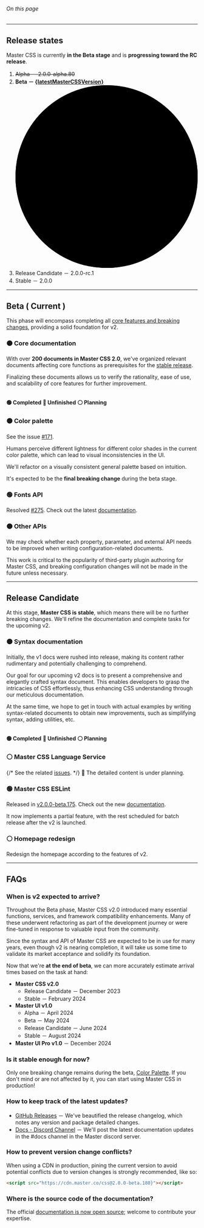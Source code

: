 
###### On this page
<ArticleTOC data={toc}/>

---

## Release states
Master CSS is currently **in the Beta stage** and is **progressing toward the RC release**.

1. <del>Alpha － 2.0.0-alpha.80</del>
2. **Beta － [{latestMasterCSSVersion}](https://github.com/master-co/css/releases)** <svg className="ml:5 inline-block v:middle fill:green-75 8x8 overflow:visible" viewBox="0 0 8 8" xmlns="http://www.w3.org/2000/svg"><circle className="@ping|1s|infinite transform:center" cx="4" cy="4" r="4" /><circle cx="4" cy="4" r="4" /></svg>
3. Release Candidate － 2.0.0-rc.1
4. Stable － 2.0.0

---

## Beta ( Current )
This phase will encompass completing all [core features and breaking changes](https://github.com/master-co/css/milestone/4), providing a solid foundation for v2.

### 🟠 Core documentation
With over **200 documents in Master CSS 2.0**, we've organized relevant documents affecting core functions as prerequisites for the [stable release](#release-candidate).

Finalizing these documents allows us to verify the rationality, ease of use, and scalability of core features for further improvement.
<table>
    <Documents category='Getting Started' first />
    <Documents category='Installation' />
    <Documents category='Core Syntax' />
    <Documents category='Fundamentals' />
    <Documents category='Production Optimization' />
    <Documents category='Customization' />
    <Documents category='Enhanced Service' />
    <Documents category='JavaScript API' />
</table>
<p className="flex gap:10 text:12">
    <b>🟢 Completed</b>
    <b>🚧 Unfinished</b>
    <b>⚪️ Planning</b>
</p>

### 🟠 Color palette
See the issue [#171](https://github.com/master-co/css/issues/171).

Humans perceive different lightness for different color shades in the current color palette, which can lead to visual inconsistencies in the UI.

We'll refactor on a visually consistent general palette based on intuition.

It's expected to be the **final breaking change** during the beta stage.

### 🟢 Fonts API
Resolved [#275](https://github.com/master-co/css/issues/275). Check out the latest [documentation](/docs/fonts).

### 🟠 Other APIs
We may check whether each property, parameter, and external API needs to be improved when writing configuration-related documents.

This work is critical to the popularity of third-party plugin authoring for Master CSS, and breaking configuration changes will not be made in the future unless necessary.

---

## Release Candidate
At this stage, **Master CSS is stable**, which means there will be no further breaking changes. We'll refine the documentation and complete tasks for the upcoming v2.

### 🟠 Syntax documentation
Initially, the v1 docs were rushed into release, making its content rather rudimentary and potentially challenging to comprehend.

Our goal for our upcoming v2 docs is to present a comprehensive and elegantly crafted syntax document. This enables developers to grasp the intricacies of CSS effortlessly, thus enhancing CSS understanding through our meticulous documentation.

At the same time, we hope to get in touch with actual examples by writing syntax-related documents to obtain new improvements, such as simplifying syntax, adding utilities, etc.
<table>
    <Documents category='Accessibility' first />
    <Documents category='Animation' />
    <Documents category='Appearance' />
    <Documents category='Background' />
    <Documents category='Border' />
    <Documents category='Effect' />
    <Documents category='Flex' />
    <Documents category='Font' />
    <Documents category='Grid' />
    <Documents category='Grid And Flexbox' />
    <Documents category='Interactivity' />
    <Documents category='Layout' />
    <Documents category='List Style' />
    <Documents category='Media' />
    <Documents category='Outline' />
    <Documents category='Performance' />
    <Documents category='Scroll' />
    <Documents category='Shape' />
    <Documents category='Sizing' />
    <Documents category='Spacing' />
    <Documents category='Svg' />
    <Documents category='Tables' />
    <Documents category='Text' />
    <Documents category='Transform' />
    <Documents category='Transition' />
    <Documents category='Typography' />
    <Documents category='Variable' />
    <Documents category='Visibility' />
</table>
<p className="flex gap:10 text:12">
    <b>🟢 Completed</b>
    <b>🚧 Unfinished</b>
    <b>⚪️ Planning</b>
</p>

### ⚪️ Master CSS Language Service
{/* See the related [issues](https://github.com/master-co/css/issues?q=is%3Aopen+label%3A%22language+service%22+milestone%3A%222.0+%28+RC+%29%22). */}
🚧 The detailed content is under planning.

### 🟢 Master CSS ESLint
Released in [v2.0.0-beta.175](https://github.com/master-co/css/releases/tag/v2.0.0-beta.175). Check out the new [documentation](/docs/code-linting).

It now implements a partial feature, with the rest scheduled for batch release after the v2 is launched.

### ⚪️ Homepage redesign
Redesign the homepage according to the features of v2.

---

## FAQs

### When is v2 expected to arrive?
Throughout the Beta phase, Master CSS v2.0 introduced many essential functions, services, and framework compatibility enhancements. Many of these underwent refactoring as part of the development journey or were fine-tuned in response to valuable input from the community.

Since the syntax and API of Master CSS are expected to be in use for many years, even though v2 is nearing completion, it will take us some time to validate its market acceptance and solidify its foundation.

Now that we're **at the end of beta**, we can more accurately estimate arrival times based on the task at hand:

- **Master CSS v2.0**
    - Release Candidate － December 2023
    - Stable － February 2024
- **Master UI v1.0**
    - Alpha － April 2024
    - Beta － May 2024
    - Release Candidate － June 2024
    - Stable － August 2024
- **Master UI Pro v1.0** － December 2024

### Is it stable enough for now?
Only one breaking change remains during the beta, [Color Palette](#-color-palette). If you don't mind or are not affected by it, you can start using Master CSS in production!

### How to keep track of the latest updates?
- [GitHub Releases](https://github.com/master-co/css/releases) － We've beautified the release changelog, which notes any version and package detailed changes.
- [Docs - Discord Channel](https://discord.com/channels/917780624314613760/1144544204979175626) － We'll post the latest documentation updates in the #docs channel in the Master discord server.

### How to prevent version change conflicts?
When using a CDN in production, pining the current version to avoid potential conflicts due to version changes is strongly recommended, like so:
```html
<script src="https://cdn.master.co/css@2.0.0-beta.180}"></script>
```

### Where is the source code of the documentation?
The official [documentation is now open source](https://github.com/master-co/css/tree/beta/docs); welcome to contribute your expertise.
